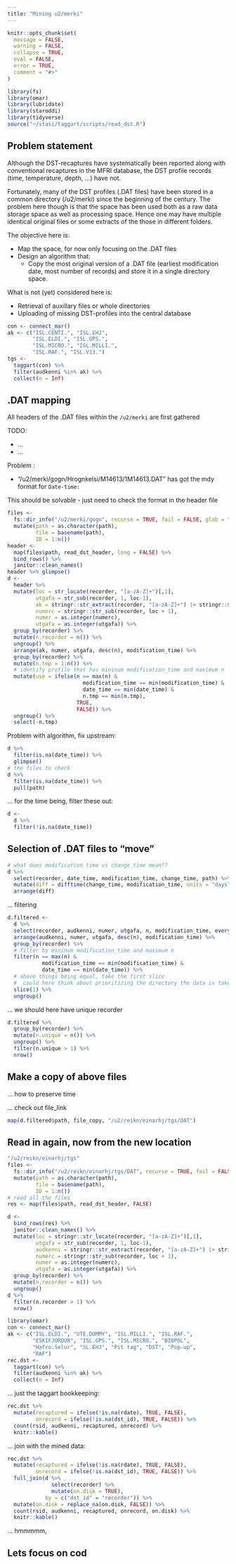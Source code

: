 ```yaml
---
title: "Mining u2/merki"
---
```


```r
knitr::opts_chunk$set(
  message = FALSE, 
  warning = FALSE,
  collapse = TRUE,
  eval = FALSE,
  error = TRUE,
  comment = "#>"
)
```

```r
library(fs)
library(omar)
library(lubridate)
library(staroddi)
library(tidyverse)
source("~/stasi/taggart/scripts/read_dst.R")
```

## Problem statement

Although the DST-recaptures have systematically been reported along with conventional recaptures in the MFRI database, the DST profile records (time, temperature, depth, ...) have not.

Fortunately, many of the DST profiles (.DAT files) have been stored in a common directory (/u2/merki) since the beginning of the century. The problem here though is that the space has been used both as a raw data storage space as well as processing space. Hence one may have multiple identical original files or some extracts of the those in different folders.

The objective here is:

* Map the space, for now only focusing on the .DAT files
* Design an algorithm that:
  * Copy the most original version of a .DAT file (earliest modification date, most number of records) and store it in a single directory space.
  
What is not (yet) considered here is:

* Retrieval of auxillary files or whole directories
* Uploading of missing DST-profiles into the central database

```r
con <- connect_mar()
ak <- c("ISL.CENTI.", "ISL.EHJ",
        "ISL.ELDI.", "ISL.GPS.",
        "ISL.MICRO.", "ISL.MILLI.",
        "ISL.RAF.", "ISL.V13.")
tgs <- 
  taggart(con) %>% 
  filter(audkenni %in% ak) %>% 
  collect(n = Inf)
```

## .DAT mapping

All headers of the .DAT files within the `/u2/merki` are first gathered


TODO:

* ...
* ...

Problem :

* "/u2/merki/gogn/Hrognkelsi/M14613/1M14613.DAT" has got the mdy format for `Date-time:`

This should be solvable - just need to check the format in the header file

```r
files <-
  fs::dir_info("/u2/merki/gogn", recurse = TRUE, fail = FALSE, glob = "*.DAT") %>%
  mutate(path = as.character(path),
         file = basename(path),
         ID = 1:n())
header <- 
  map(files$path, read_dst_header, long = FALSE) %>% 
  bind_rows() %>% 
  janitor::clean_names()
header %>% glimpse()
d <- 
  header %>% 
  mutate(loc = str_locate(recorder, "[a-zA-Z]+")[,1],
         utgafa = str_sub(recorder, 1, loc-1),
         ak = stringr::str_extract(recorder, "[a-zA-Z]+") |> stringr::str_to_upper(),
         numerc = stringr::str_sub(recorder, loc + 1),
         numer = as.integer(numerc),
         utgafa = as.integer(utgafa)) %>% 
  group_by(recorder) %>% 
  mutate(n.recorder = n()) %>% 
  ungroup() %>% 
  arrange(ak, numer, utgafa, desc(n), modification_time) %>% 
  group_by(recorder) %>% 
  mutate(n.tmp = 1:n()) %>% 
  # identify profile that has mininum modification_time and maximum n
  mutate(use = ifelse(n == max(n) & 
                        modification_time == min(modification_time) &
                        date_time == min(date_time) &
                        n.tmp == min(n.tmp),
                      TRUE,
                      FALSE)) %>% 
  ungroup() %>% 
  select(-n.tmp)
```

Problem with algorithm, fix upstream:

```r
d %>% 
  filter(is.na(date_time)) %>% 
  glimpse()
# the files to check
d %>% 
  filter(is.na(date_time)) %>% 
  pull(path)
```

... for the time being, filter these out:
```r
d <- 
  d %>% 
  filter(!is.na(date_time))
```


## Selection of .DAT files to "move"

```r
# what does modification time vs change_time mean??
d %>% 
  select(recorder, date_time, modification_time, change_time, path) %>% 
  mutate(diff = difftime(change_time, modification_time, units = "days")) %>% 
  arrange(diff)
```

... filtering


```r
d.filtered <- 
  d %>% 
  select(recorder, audkenni, numer, utgafa, n, modification_time, everything()) %>% 
  arrange(audkenni, numer, utgafa, desc(n), modification_time) %>% 
  group_by(recorder) %>% 
  # filter by mininum modification_time and maximum n
  filter(n == max(n) & 
           modification_time == min(modification_time) &
           date_time == min(date_time)) %>% 
  # above things being equal, take the first slice
  #  could here think about prioritizing the directory the data is taken from
  slice(1) %>% 
  ungroup()
```

... we should here have unique recorder

```r
d.filtered %>% 
  group_by(recorder) %>% 
  mutate(n.unique = n()) %>% 
  ungroup() %>% 
  filter(n.unique > 1) %>% 
  nrow()
```

## Make a copy of above files

... how to preserve time

... check out file_link

```r
map(d.filtered$path, file_copy, "/u2/reikn/einarhj/tgs/DAT")
```

## Read in again, now from the new location

```r
"/u2/reikn/einarhj/tgs"
files <-
  fs::dir_info("/u2/reikn/einarhj/tgs/DAT", recurse = TRUE, fail = FALSE, glob = "*.DAT") %>%
  mutate(path = as.character(path),
         file = basename(path),
         ID = 1:n())
# read all the files
res <- map(files$path, read_dst_header, FALSE)

d <- 
  bind_rows(res) %>% 
  janitor::clean_names() %>% 
  mutate(loc = stringr::str_locate(recorder, "[a-zA-Z]+")[,1],
         utgafa = str_sub(recorder, 1, loc-1),
         audkenni = stringr::str_extract(recorder, "[a-zA-Z]+") |> stringr::str_to_upper(),
         numerc = stringr::str_sub(recorder, loc + 1),
         numer = as.integer(numerc),
         utgafa = as.integer(utgafa)) %>% 
  group_by(recorder) %>% 
  mutate(n.recorder = n()) %>% 
  ungroup()
d %>% 
  filter(n.recorder > 1) %>% 
  nrow()
```

```r
library(omar)
con <- connect_mar()
ak <- c("ISL.ELDI.", "UTE.DUMMY", "ISL.MILLI.", "ISL.RAF.", 
        "ESKIFJORDUR", "ISL.GPS.", "ISL.MICRO.", "BIOPOL",
        "Hafro.Selur", "SL.EHJ", "Pit tag", "DST", "Pop-up",
        "RAF")
rec.dst <- 
  taggart(con) %>% 
  filter(audkenni %in% ak) %>% 
  collect(n = Inf)
```

... just the taggart bookkeeping:

```r
rec.dst %>% 
  mutate(recaptured = ifelse(!is.na(rdate), TRUE, FALSE),
         onrecord = ifelse(!is.na(dst_id), TRUE, FALSE)) %>% 
  count(rsid, audkenni, recaptured, onrecord) %>% 
  knitr::kable()
```

... join with the mined data:

```r
rec.dst %>% 
  mutate(recaptured = ifelse(!is.na(rdate), TRUE, FALSE),
         onrecord = ifelse(!is.na(dst_id), TRUE, FALSE)) %>% 
  full_join(d %>% 
              select(recorder) %>% 
              mutate(on.disk = TRUE),
            by = c("dst_id" = "recorder")) %>% 
  mutate(on.disk = replace_na(on.disk, FALSE)) %>% 
  count(rsid, audkenni, recaptured, onrecord, on.disk) %>% 
  knitr::kable()
```

... hmmmmm, 


## Lets focus on cod
